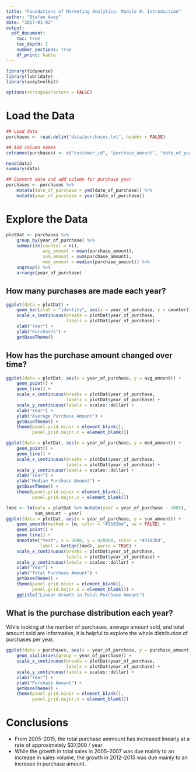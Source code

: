 ---
title: "Foundations of Marketing Analytics: Module 0: Introduction"
author: "Stefan Avey"
date: "2017-01-02"
output:
  pdf_document:
    toc: true
    toc_depth: 2
    number_sections: true
    df_print: kable
---


```{r setup, eval = TRUE, echo = FALSE, message = FALSE, warning = FALSE}
library(tidyverse)
library(lubridate)
library(aveytoolkit)

options(stringsAsFactors = FALSE)
```

# Load the Data

```{r loadData}

## Load data
purchases <- read.delim("data/purchases.txt", header = FALSE)

## Add column names
colnames(purchases) <- c("customer_id", "purchase_amount", "date_of_purchase")

head(data)
summary(data)

## Convert date and add column for purchase year
purchases <- purchases %>%
    mutate(date_of_purchase = ymd(date_of_purchase)) %>%
    mutate(year_of_purchase = year(date_of_purchase))

```

# Explore the Data

```{r summarizeData}

plotDat <- purchases %>%
    group_by(year_of_purchase) %>%
    summarize(counter = n(),
              avg_amount = mean(purchase_amount),
              sum_amount = sum(purchase_amount),
              med_amount = median(purchase_amount)) %>%
    ungroup() %>%
    arrange(year_of_purchase)

````

## How many purchases are made each year?

```{r purchasesPerYear}

ggplot(data = plotDat) +
    geom_bar(stat = "identity", aes(x = year_of_purchase, y = counter)) +
    scale_x_continuous(breaks = plotDat$year_of_purchase,
                       labels = plotDat$year_of_purchase) +
    xlab("Year") +
    ylab("Purchases") +
    getBaseTheme()

```

## How has the purchase amount changed over time?

```{r purchaseAmtPerYear}

ggplot(data = plotDat, aes(x = year_of_purchase, y = avg_amount)) +
    geom_point() +
    geom_line() +
    scale_x_continuous(breaks = plotDat$year_of_purchase,
                       labels = plotDat$year_of_purchase) +
    scale_y_continuous(labels = scales::dollar) +
    xlab("Year") +
    ylab("Average Purchase Amount") +
    getBaseTheme() +
    theme(panel.grid.minor = element_blank(),
          panel.grid.major.x = element_blank())

```

```{r medPurchaseAmtPerYear}

ggplot(data = plotDat, aes(x = year_of_purchase, y = med_amount)) +
    geom_point() +
    geom_line() +
    scale_x_continuous(breaks = plotDat$year_of_purchase,
                       labels = plotDat$year_of_purchase) +
    scale_y_continuous(labels = scales::dollar) +
    xlab("Year") +
    ylab("Median Purchase Amount") +
    getBaseTheme() +
    theme(panel.grid.minor = element_blank(),
          panel.grid.major.x = element_blank())

```

```{r purchaseAmtPerYear2}

lmod <- lm(data = plotDat %>% mutate(year = year_of_purchase - 2005),
           sum_amount ~ year)
ggplot(data = plotDat, aes(x = year_of_purchase, y = sum_amount)) +
    geom_smooth(method = lm, color = "#3182bd", se = FALSE) +
    geom_point() +
    geom_line() +
    annotate("text", x = 2008, y = 420000, color = "#3182bd",
             label = GetEqn(lmod), parse = TRUE) +
    scale_x_continuous(breaks = plotDat$year_of_purchase,
                       labels = plotDat$year_of_purchase) +
    scale_y_continuous(labels = scales::dollar) +
    xlab("Year") +
    ylab("Total Purchase Amount") +
    getBaseTheme() +
    theme(panel.grid.minor = element_blank(),
          panel.grid.major.x = element_blank()) +
    ggtitle("Linear Growth in Total Purchase Amount")

```

## What is the purchase distribution each year?

While looking at the number of purchases, average amount sold, and total amount sold are informative, it is helpful to explore the whole distribution of purchases per year.

```{r distributions}

ggplot(data = purchases, aes(x = year_of_purchase, y = purchase_amount)) +
    geom_violin(aes(group = year_of_purchase)) +
    scale_x_continuous(breaks = plotDat$year_of_purchase,
                       labels = plotDat$year_of_purchase) +
    scale_y_continuous(labels = scales::dollar) +
    xlab("Year") +
    ylab("Purchase Amount") +
    getBaseTheme() +
    theme(panel.grid.minor = element_blank(),
          panel.grid.major.x = element_blank())

```

# Conclusions

- From 2005--2015, the total purchase ammount has increased linearly at a rate of approximately $37,000 / year
- While the growth in total sales in 2005--2007 was due mainly to an increase in sales volume, the growth in 2012--2015 was due mainly to an increase in purchase amount.

